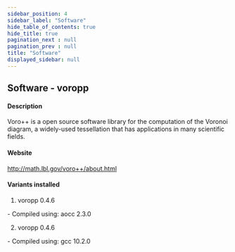 ```yaml
---
sidebar_position: 4
sidebar_label: "Software"
hide_table_of_contents: true
hide_title: true
pagination_next : null
pagination_prev : null
title: "Software"
displayed_sidebar: null
---
```


## Software - voropp


#### Description
Voro++ is a open source software library for the computation of the Voronoi diagram, a widely-used tessellation that has applications in many scientific fields.

#### Website
http://math.lbl.gov/voro++/about.html

#### Variants installed
1. voropp 0.4.6
<div class="ul-circle">
    - Compiled using: aocc 2.3.0
</div>

2. voropp 0.4.6
<div class="ul-circle">
    - Compiled using: gcc 10.2.0
</div>


